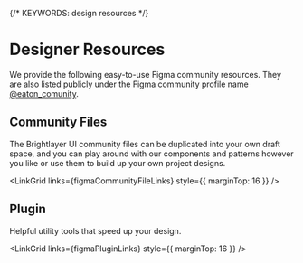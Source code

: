 
{/* KEYWORDS: design resources  */}

# Designer Resources

We provide the following easy-to-use Figma community resources. They are also listed publicly under the Figma community profile name [@eaton_comunity](https://figma.com/@eaton_community).

## Community Files

The Brightlayer UI community files can be duplicated into your own draft space, and you can play around with our components and patterns however you like or use them to build up your own project designs.

<LinkGrid links={figmaCommunityFileLinks} style={{ marginTop: 16 }} />

## Plugin

Helpful utility tools that speed up your design.

<LinkGrid links={figmaPluginLinks} style={{ marginTop: 16 }} />
